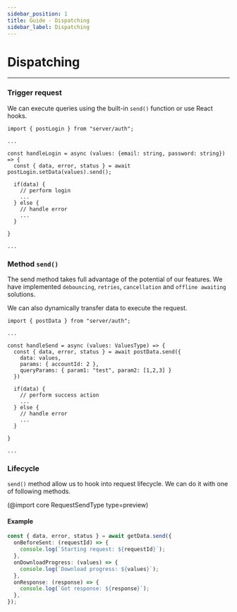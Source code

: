 ```yaml
---
sidebar_position: 1
title: Guide - Dispatching
sidebar_label: Dispatching
---
```


# Dispatching

---

### Trigger request

We can execute queries using the built-in `send()` function or use React hooks.

```tsx
import { postLogin } from "server/auth";

...

const handleLogin = async (values: {email: string, password: string}) => {
  const { data, error, status } = await postLogin.setData(values).send();

  if(data) {
    // perform login
    ...
  } else {
    // handle error
    ...
  }

}

...

```

### Method `send()`

The send method takes full advantage of the potential of our features. We have implemented `debouncing`, `retries`,
`cancellation` and `offline awaiting` solutions.

We can also dynamically transfer data to execute the request.

```tsx
import { postData } from "server/auth";

...

const handleSend = async (values: ValuesType) => {
  const { data, error, status } = await postData.send({
    data: values,
    params: { accountId: 2 },
    queryParams: { param1: "test", param2: [1,2,3] }
  })

  if(data) {
    // perform success action
    ...
  } else {
    // handle error
    ...
  }

}

...

```

### Lifecycle

`send()` method allow us to hook into request lifecycle. We can do it with one of following methods.

(@import core RequestSendType type=preview)

#### Example

```ts
const { data, error, status } = await getData.send({
  onBeforeSent: (requestId) => {
    console.log(`Starting request: ${requestId}`);
  },
  onDownloadProgress: (values) => {
    console.log(`Download progress: ${values}`);
  },
  onResponse: (response) => {
    console.log(`Got response: ${response}`);
  },
});
```
